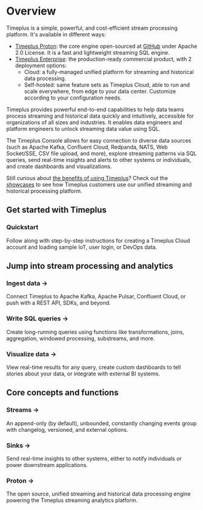 # Overview


Timeplus is a simple, powerful, and cost-efficient stream processing platform. It's available in different ways:

- [Timeplus Proton](proton): the core engine open-sourced at [GitHub](https://github.com/timeplus-io/proton) under Apache 2.0 License. It is a fast and lightweight streaming SQL engine.
- [Timeplus Enterprise](timeplus-enterprise): the production-ready commercial product, with 2 deployment options:
  - Cloud: a fully-managed unified platform for streaming and historical data processing.
  - Self-hosted: same feature sets as Timeplus Cloud, able to run and scale everywhere, from edge to your data center. Customize according to your configuration needs.

Timeplus provides powerful end-to-end capabilities to help data teams process streaming and historical data quickly and intuitively, accessible for organizations of all sizes and industries. It enables data engineers and platform engineers to unlock streaming data value using SQL.

The Timeplus Console allows for easy connection to diverse data sources (such as Apache Kafka, Confluent Cloud, Redpanda, NATS, Web Socket/SSE, CSV file upload, and more), explore streaming patterns via SQL queries, send real-time insights and alerts to other systems or individuals, and create dashboards and visualizations.

Still curious about [the benefits of using Timeplus](why-timeplus)? Check out the [showcases](showcases) to see how Timeplus customers use our unified streaming and historical processing platform.

## Get started with Timeplus

<Quickstart href="/quickstart">

  <h3>Quickstart</h3>

  <p>Follow along with step-by-step instructions for creating a Timeplus Cloud account and loading sample IoT, user login, or DevOps data.</p>

</Quickstart>

## Jump into stream processing and analytics

<Grid>

  <GridItem href="/ingestion">
    <h3>Ingest data &rarr;</h3>
    <p>
    Connect Timeplus to Apache Kafka, Apache Pulsar, Confluent Cloud, or push with a REST API, SDKs, and beyond.
    </p>

  </GridItem>
  <GridItem href="/query-syntax">
    <h3>Write SQL queries &rarr;</h3>
    <p>
    Create long-running queries using functions like transformations, joins, aggregation, windowed processing, substreams, and more.
    </p>

  </GridItem>
  <GridItem href="/viz">
    <h3>Visualize data &rarr;</h3>
    <p>
    View real-time results for any query, create custom dashboards to tell stories about your data, or integrate with external BI systems.
    </p>
  </GridItem>
</Grid>

## Core concepts and functions

<Grid>
  <GridItem href="/working-with-streams">
    <h3>Streams &rarr;</h3>
    <p>
    An append-only (by default), unbounded, constantly changing events group with changelog, versioned, and external options.
    </p>

  </GridItem>
  <GridItem href="/destination">
    <h3>Sinks &rarr;</h3>
    <p>
    Send real-time insights to other systems, either to notify individuals or power downstream applications.
    </p>

  </GridItem>
  <GridItem href="/proton">
    <h3>Proton &rarr;</h3>
    <p>
    The open source, unified streaming and historical data processing engine powering the Timeplus streaming analytics platform.
    </p>

  </GridItem>
</Grid>

